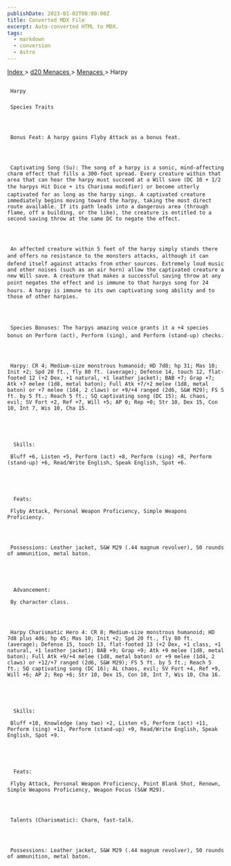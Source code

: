```yaml
---
publishDate: 2023-01-02T00:00:00Z
title: Converted MDX File
excerpt: Auto-converted HTML to MDX.
tags:
  - markdown
  - conversion
  - Astro
---
```







[
      Index
     ](-index)
     >
     [
      d20 Menaces
     ](menaces-d20-index)
     >
     [
      Menaces
     ](menaces-d20-menaces-index)
     > Harpy
    





## 
     Harpy
    


### 
     Species Traits
    



     Bonus Feat: A harpy gains Flyby Attack as a bonus feat.
    



     Captivating Song (Su): The song of a harpy is a sonic, mind-affecting charm effect that fills a 300-foot spread. Every creature within that area that can hear the harpy must succeed at a Will save (DC 10 + 1/2 the harpys Hit Dice + its Charisma modifier) or become utterly captivated for as long as the harpy sings. A captivated creature immediately begins moving toward the harpy, taking the most direct route available. If its path leads into a dangerous area (through flame, off a building, or the like), the creature is entitled to a second saving throw at the same DC to negate the effect.
    



     An affected creature within 5 feet of the harpy simply stands there and offers no resistance to the monsters attacks, although it can defend itself against attacks from other sources. Extremely loud music and other noises (such as an air horn) allow the captivated creature a new Will save. A creature that makes a successful saving throw at any point negates the effect and is immune to that harpys song for 24 hours. A harpy is immune to its own captivating song ability and to those of other harpies.
    



     Species Bonuses: The harpys amazing voice grants it a +4 species bonus on Perform (act), Perform (sing), and Perform (stand-up) checks.
    



     Harpy: CR 4; Medium-size monstrous humanoid; HD 7d8; hp 31; Mas 10; Init +2; Spd 20 ft., fly 80 ft. (average); Defense 14, touch 12, flat-footed 12 (+2 Dex, +1 natural, +1 leather jacket); BAB +7; Grap +7; Atk +7 melee (1d8, metal baton); Full Atk +7/+2 melee (1d8, metal baton) or +7 melee (1d4, 2 claws) or +9/+4 ranged (2d6, S&W M29); FS 5 ft. by 5 ft.; Reach 5 ft.; SQ captivating song (DC 15); AL chaos, evil; SV Fort +2, Ref +7, Will +5; AP 0; Rep +0; Str 10, Dex 15, Con 10, Int 7, Wis 10, Cha 15.
    




      Skills:
     
     Bluff +6, Listen +5, Perform (act) +8, Perform (sing) +8, Perform (stand-up) +6, Read/Write English, Speak English, Spot +6.
    




      Feats:
     
     Flyby Attack, Personal Weapon Proficiency, Simple Weapons Proficiency.
    



     Possessions: Leather jacket, S&W M29 (.44 magnum revolver), 50 rounds of ammunition, metal baton.
    




      Advancement:
     
     By character class.
    



     Harpy Charismatic Hero 4: CR 8; Medium-size monstrous humanoid; HD 7d8 plus 4d6; hp 45; Mas 10; Init +2; Spd 20 ft., fly 80 ft. (average); Defense 15, touch 13, flat-footed 13 (+2 Dex, +1 class, +1 natural, +1 leather jacket); BAB +9; Grap +9; Atk +9 melee (1d8, metal baton); Full Atk +9/+4 melee (1d8, metal baton) or +9 melee (1d4, 2 claws) or +12/+7 ranged (2d6, S&W M29); FS 5 ft. by 5 ft.; Reach 5 ft.; SQ captivating song (DC 16); AL chaos, evil; SV Fort +4, Ref +9, Will +6; AP 2; Rep +6; Str 10, Dex 15, Con 10, Int 7, Wis 10, Cha 16.
    




      Skills:
     
     Bluff +10, Knowledge (any two) +2, Listen +5, Perform (act) +11, Perform (sing) +11, Perform (stand-up) +9, Read/Write English, Speak English, Spot +9.
    




      Feats:
     
     Flyby Attack, Personal Weapon Proficiency, Point Blank Shot, Renown, Simple Weapons Proficiency, Weapon Focus (S&W M29).
    



     Talents (Charismatic): Charm, fast-talk.
    



     Possessions: Leather jacket, S&W M29 (.44 magnum revolver), 50 rounds of ammunition, metal baton.
    




